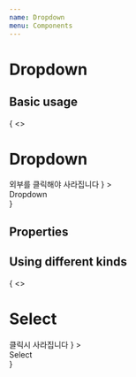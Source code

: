 ```yaml
---
name: Dropdown
menu: Components
---
```



# Dropdown

## Basic usage

<Playground>
  {
    <>
      <h1>Dropdown</h1>
      <Dropdown
        popperNode={
          <div
            style={{
              width: '220px',
              height: '240px',
              background: '#e9f7ff',
              textAlign: 'center',
              color: '#2f97ff',
              lineHeight: '140px',
              borderRadius: '10px',
              border: 'solid 2px #2faeff',
            }}
          >
            외부를 클릭해야 사라집니다
          </div>
        }
      >
        <div
          style={{
            width: '100px',
            height: '40px',
            background: '#0082fe',
            cursor: 'pointer',
            textAlign: 'center',
            color: 'white',
            lineHeight: '40px',
            borderRadius: '10px',
          }}
        >
          Dropdown
        </div>
      </Dropdown>
    </>
  }

</Playground>

## Properties

<Props of={Dropdown} />

## Using different kinds

<Playground>
  {
    <>
      <h1>Select</h1>
      <Dropdown
        select
        popperNode={
          <div
            style={{
              width: '220px',
              height: '240px',
              background: '#e9f7ff',
              textAlign: 'center',
              color: '#2f97ff',
              lineHeight: '140px',
              cursor: 'pointer',
              borderRadius: '10px',
              border: 'solid 2px #2faeff',
            }}
          >
            클릭시 사라집니다
          </div>
        }
      >
        <div
          style={{
            width: '100px',
            height: '40px',
            background: '#0082fe',
            cursor: 'pointer',
            textAlign: 'center',
            color: 'white',
            lineHeight: '40px',
            borderRadius: '10px',
          }}
        >
          Select
        </div>
      </Dropdown>
    </>
  }

</Playground>